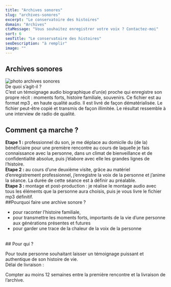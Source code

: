 ```yaml
---
title: "Archives sonores"
slug: "archives-sonores"
excerpt: "Le conservatoire des histoires"
domain: "Archives"
ctaMessage: "Vous souhaitez enregistrer votre voix ? Contactez-moi"
sort: 6
seoTitle: "Le conservatoire des histoires"
seoDescription: "à remplir"
image: ""
---
```


## Archives sonores

![photo archives sonores](/images/archives-sonores/archives-sonores.webp)
<br />
De quoi s’agit-il ?
<br />
C’est un témoignage audio biographique d’un(e) proche qui enregistre son propre récit : moments forts, histoire familiale, souvenirs. Ce fichier est au format mp3 , en haute qualité audio. Il est livré de façon dématérialisée. Le fichier peut-être copié et transmis de façon illimitée. Le résultat ressemble à une interview de radio de qualité.

## Comment ça marche ?

**Etape 1 :** professionnel du son, je me déplace au domicile du (de la) bénéficiaire pour une première rencontre au cours de laquelle je fais connaissance avec la personne, dans un climat de bienveillance et de confidentialité absolue, puis j’élabore avec elle les grandes lignes de l’histoire.
<br />
**Etape 2 :** au cours d’une deuxième visite, grâce au matériel d’enregistrement professionnel, j’enregistre la voix de la personne et j’anime la séance. La durée de cette séance est à définir au préalable.
<br />
**Etape 3 :** montage et post-production : je réalise le montage audio avec tous les éléments que la personne aura choisis, puis je vous livre le fichier mp3 définitif.
<br />
##Pourquoi faire une archive sonore ?

- pour raconter l’histoire familiale,
- pour transmettre les moments forts, importants de la vie d’une personne aux générations présentes et futures
- pour garder une trace de la chaleur de la voix de la personne
<br />
## Pour qui ?

Pour toute personne souhaitant laisser un témoignage puissant et authentique de son histoire de vie.
<br />
Délai de livraison :

Compter au moins 12 semaines entre la première rencontre et la livraison de l’archive.